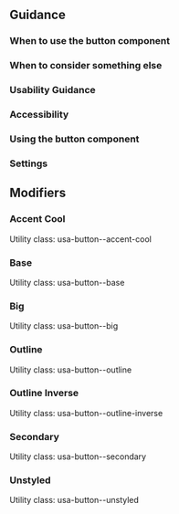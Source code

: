 
<section class="usa-prose">

<Overview />

</section>

<section class="margin-top-2 usa-prose">

## Guidance

### When to use the button component
<WhenToUse />

### When to consider something else
<WhenToUseElse />

### Usability Guidance 
<Usability />

### Accessibility
<Accessibility/>

### Using the button component
<Implementation />

### Settings
<Settings />

## Modifiers

### Accent Cool
Utility class: usa-button--accent-cool
<Story id="components-button--accent-cool" />

### Base
Utility class: usa-button--base
<Story id="components-button--base" />

### Big
Utility class: usa-button--big
<Story id="components-button--big" />

### Outline
Utility class: usa-button--outline
<Story id="components-button--outline" />

### Outline Inverse
Utility class: usa-button--outline-inverse
<Story id="components-button--outline-inverse" />

### Secondary
Utility class: usa-button--secondary
<Story id="components-button--secondary" />

### Unstyled
Utility class: usa-button--unstyled
<Story id="components-button--unstyled" />

</section>



